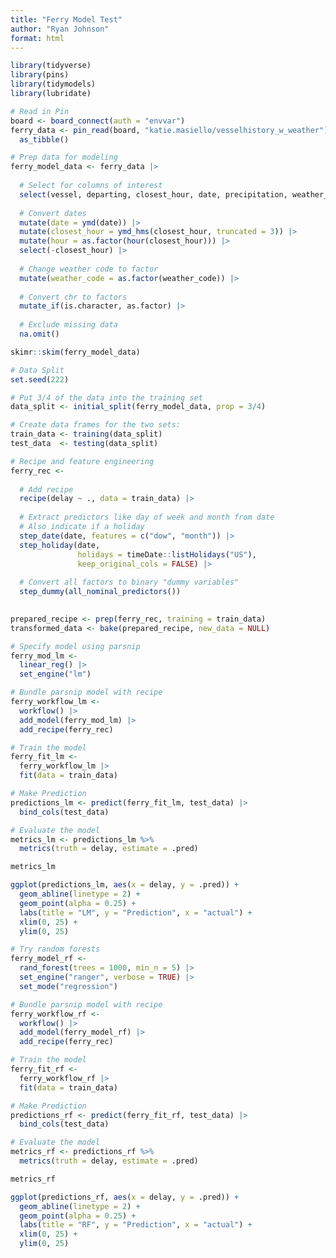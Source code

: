 ```yaml
---
title: "Ferry Model Test"
author: "Ryan Johnson"
format: html
---
```

```r
library(tidyverse)
library(pins)
library(tidymodels)
library(lubridate)
```


```r
# Read in Pin
board <- board_connect(auth = "envvar")
ferry_data <- pin_read(board, "katie.masiello/vesselhistory_w_weather") |> 
  as_tibble()
```

```r
# Prep data for modeling
ferry_model_data <- ferry_data |> 
  
  # Select for columns of interest
  select(vessel, departing, closest_hour, date, precipitation, weather_code, cloud_cover_low, wind_speed_10m, wind_gusts_10m, delay) |> 
  
  # Convert dates
  mutate(date = ymd(date)) |> 
  mutate(closest_hour = ymd_hms(closest_hour, truncated = 3)) |> 
  mutate(hour = as.factor(hour(closest_hour))) |> 
  select(-closest_hour) |> 
  
  # Change weather code to factor
  mutate(weather_code = as.factor(weather_code)) |> 
  
  # Convert chr to factors
  mutate_if(is.character, as.factor) |> 
  
  # Exclude missing data
  na.omit()

skimr::skim(ferry_model_data)
```

```r
# Data Split
set.seed(222)

# Put 3/4 of the data into the training set 
data_split <- initial_split(ferry_model_data, prop = 3/4)

# Create data frames for the two sets:
train_data <- training(data_split)
test_data  <- testing(data_split)
```


```r
# Recipe and feature engineering
ferry_rec <- 
  
  # Add recipe
  recipe(delay ~ ., data = train_data) |> 
  
  # Extract predictors like day of week and month from date
  # Also indicate if a holiday
  step_date(date, features = c("dow", "month")) |> 
  step_holiday(date, 
               holidays = timeDate::listHolidays("US"),
               keep_original_cols = FALSE) |>
  
  # Convert all factors to binary "dummy variables"
  step_dummy(all_nominal_predictors())
  

prepared_recipe <- prep(ferry_rec, training = train_data)
transformed_data <- bake(prepared_recipe, new_data = NULL)
```

```r
# Specify model using parsnip
ferry_mod_lm <- 
  linear_reg() |> 
  set_engine("lm")

# Bundle parsnip model with recipe
ferry_workflow_lm <- 
  workflow() |> 
  add_model(ferry_mod_lm) |> 
  add_recipe(ferry_rec)

# Train the model
ferry_fit_lm <- 
  ferry_workflow_lm |> 
  fit(data = train_data)
```


```r
# Make Prediction
predictions_lm <- predict(ferry_fit_lm, test_data) |> 
  bind_cols(test_data)

# Evaluate the model
metrics_lm <- predictions_lm %>%
  metrics(truth = delay, estimate = .pred)

metrics_lm

ggplot(predictions_lm, aes(x = delay, y = .pred)) +
  geom_abline(linetype = 2) +
  geom_point(alpha = 0.25) + 
  labs(title = "LM", y = "Prediction", x = "actual") +
  xlim(0, 25) +
  ylim(0, 25)
```

```r
# Try random forests
ferry_model_rf <- 
  rand_forest(trees = 1000, min_n = 5) |> 
  set_engine("ranger", verbose = TRUE) |> 
  set_mode("regression")

# Bundle parsnip model with recipe
ferry_workflow_rf <- 
  workflow() |> 
  add_model(ferry_model_rf) |> 
  add_recipe(ferry_rec)

# Train the model
ferry_fit_rf <- 
  ferry_workflow_rf |> 
  fit(data = train_data)
```

```r
# Make Prediction
predictions_rf <- predict(ferry_fit_rf, test_data) |> 
  bind_cols(test_data)

# Evaluate the model
metrics_rf <- predictions_rf %>%
  metrics(truth = delay, estimate = .pred)

metrics_rf

ggplot(predictions_rf, aes(x = delay, y = .pred)) +
  geom_abline(linetype = 2) +
  geom_point(alpha = 0.25) + 
  labs(title = "RF", y = "Prediction", x = "actual") +
  xlim(0, 25) +
  ylim(0, 25)
```